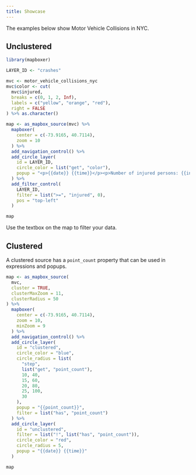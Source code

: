 ```yaml
---
title: Showcase
---
```


The examples below show Motor Vehicle Collisions in NYC.

## Unclustered

```r
library(mapboxer)

LAYER_ID <- "crashes"

mvc <- motor_vehicle_collisions_nyc
mvc$color <- cut(
  mvc$injured,
  breaks = c(0, 1, 2, Inf),
  labels = c("yellow", "orange", "red"),
  right = FALSE
) %>% as.character()

map <- as_mapbox_source(mvc) %>%
  mapboxer(
    center = c(-73.9165, 40.7114),
    zoom = 10
  ) %>%
  add_navigation_control() %>%
  add_circle_layer(
    id = LAYER_ID,
    circle_color = list("get", "color"),
    popup = "<p>{{date}} {{time}}</p><p>Number of injured persons: {{injured}}</p>"
  ) %>%
  add_filter_control(
    LAYER_ID,
    filter = list(">=", "injured", 0),
    pos = "top-left"
  )

map
```

Use the textbox on the map to filter your data.

## Clustered

A clustered source has a `point_count` property that can be used in expressions and popups.

```r
map <- as_mapbox_source(
  mvc,
  cluster = TRUE,
  clusterMaxZoom = 11,
  clusterRadius = 50
) %>%
  mapboxer(
    center = c(-73.9165, 40.7114),
    zoom = 10,
    minZoom = 9
  ) %>%
  add_navigation_control() %>%
  add_circle_layer(
    id = "clustered",
    circle_color = "blue",
    circle_radius = list(
      "step",
      list("get", "point_count"),
      10, 40,
      15, 60,
      20, 80,
      25, 100,
      30
    ),
    popup = "{{point_count}}",
    filter = list("has", "point_count")
  ) %>%
  add_circle_layer(
    id = "unclustered",
    filter = list("!", list("has", "point_count")),
    circle_color = "red",
    circle_radius = 5,
    popup = "{{date}} {{time}}"
  )

map
```
